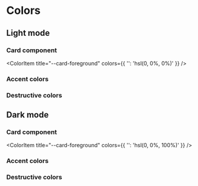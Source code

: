 
<Meta title="Colors" />

# Colors

## Light mode

<ColorPalette>
   <ColorItem
      title="--background"
      colors={{
         "": "hsl(45, 100%, 99%)",
      }}
   />
   <ColorItem
      title="--foreground"
      colors={{
         "": "hsl(0, 0%, 0%)",
      }}
   />
</ColorPalette>

### Card component
<ColorPalette>
   <ColorItem 
      title="--card"
      colors={{ 
         '': 'hsl(45, 17%, 95%)'
      }}
   />

   <ColorItem
      title="--card-foreground"
      colors={{
         '': 'hsl(0, 0%, 0%)'
      }}
   />
</ColorPalette>

### Accent colors
<ColorPalette>
   <ColorItem
      title="--accent"
      colors={{
         '': 'hsl(209, 100%, 50%)'
      }}
   />
   <ColorItem
      title="--accent-foreground"
      colors={{
         '': 'hsl(0, 0%, 100%)'
      }}
   />
</ColorPalette>

### Destructive colors
<ColorPalette>
   <ColorItem
      title="--destructive"
      colors={{
         '': 'hsl(0, 84.2%, 60.2%)'
      }} 
   />
   <ColorItem
      title="--destructive-foreground"
      colors={{
         '': 'hsl(0, 0%, 100%)'
      }}
   />
</ColorPalette>

## Dark mode

<ColorPalette>
   <ColorItem
      title="--background"
      colors={{
         "": "hsl(0, 0%, 12%)",
      }}
   />
   <ColorItem
      title="--foreground"
      colors={{
         "": "hsl(0, 0%, 100%)",
      }}
   />
</ColorPalette>

### Card component
<ColorPalette>
   <ColorItem 
      title="--card"
      colors={{ 
         '': 'hsl(0, 0%, 18%)'
      }}
   />

   <ColorItem
      title="--card-foreground"
      colors={{
         '': 'hsl(0, 0%, 100%)'
      }}
   />
</ColorPalette>

### Accent colors
<ColorPalette>
   <ColorItem
      title="--accent"
      colors={{
         '': 'hsl(209, 100%, 50%)'
      }}
   />
   <ColorItem
      title="--accent-foreground"
      colors={{
         '': 'hsl(0, 0%, 100%)'
      }}
   />
</ColorPalette>

### Destructive colors
<ColorPalette>
   <ColorItem
      title="--destructive"
      colors={{
         '': 'hsl(0, 84.2%, 60.2%)'
      }} 
   />
   <ColorItem
      title="--destructive-foreground"
      colors={{
         '': 'hsl(0, 0%, 100%)'
      }}
   />
</ColorPalette>


